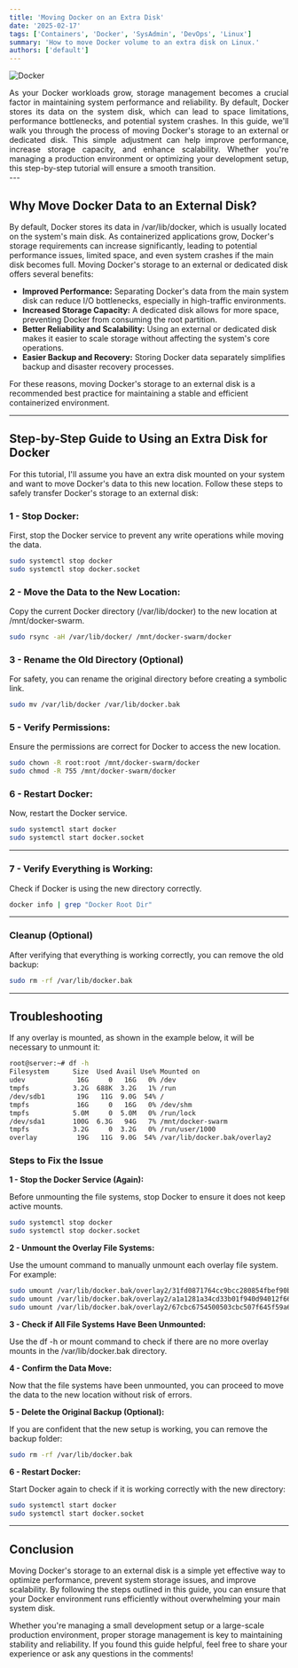 ```yaml
---
title: 'Moving Docker on an Extra Disk'
date: '2025-02-17'
tags: ['Containers', 'Docker', 'SysAdmin', 'DevOps', 'Linux']
summary: 'How to move Docker volume to an extra disk on Linux.'
authors: ['default']
---
```


![Docker](/static/images/docker.png)

<div align="justify">
As your Docker workloads grow, storage management becomes a crucial factor in maintaining system performance and reliability. By default, Docker stores 
its data on the system disk, which can lead to space limitations, performance bottlenecks, and potential system crashes. In this guide, we'll walk you 
through the process of moving Docker's storage to an external or dedicated disk. This simple adjustment can help improve performance, increase storage 
capacity, and enhance scalability. Whether you're managing a production environment or optimizing your development setup, this step-by-step tutorial 
will ensure a smooth transition.
</div>
---

## Why Move Docker Data to an External Disk?
By default, Docker stores its data in /var/lib/docker, which is usually located on the system's main disk. As containerized applications grow, Docker's 
storage requirements can increase significantly, leading to potential performance issues, limited space, and even system crashes if the main disk becomes
full. Moving Docker's storage to an external or dedicated disk offers several benefits:

- **Improved Performance:** Separating Docker's data from the main system disk can reduce I/O bottlenecks, especially in high-traffic environments.
- **Increased Storage Capacity:** A dedicated disk allows for more space, preventing Docker from consuming the root partition.
- **Better Reliability and Scalability:** Using an external or dedicated disk makes it easier to scale storage without affecting the system's core operations.
- **Easier Backup and Recovery:** Storing Docker data separately simplifies backup and disaster recovery processes.

For these reasons, moving Docker's storage to an external disk is a recommended best practice for maintaining a stable and efficient containerized environment.

---

## Step-by-Step Guide to Using an Extra Disk for Docker

For this tutorial, I'll assume you have an extra disk mounted on your system and want to move Docker's data to this new location. Follow these steps to
safely transfer Docker's storage to an external disk:

### 1 - Stop Docker:

First, stop the Docker service to prevent any write operations while moving the data.

```bash
sudo systemctl stop docker
sudo systemctl stop docker.socket
```

### 2 - Move the Data to the New Location:

Copy the current Docker directory (/var/lib/docker) to the new location at /mnt/docker-swarm.

```bash
sudo rsync -aH /var/lib/docker/ /mnt/docker-swarm/docker
```

### 3 - Rename the Old Directory (Optional)

For safety, you can rename the original directory before creating a symbolic link.

```bash
sudo mv /var/lib/docker /var/lib/docker.bak
```

### 5 - Verify Permissions:

Ensure the permissions are correct for Docker to access the new location.

```bash
sudo chown -R root:root /mnt/docker-swarm/docker
sudo chmod -R 755 /mnt/docker-swarm/docker
```

### 6 - Restart Docker:

Now, restart the Docker service.

```bash
sudo systemctl start docker
sudo systemctl start docker.socket
```
---

### 7 - Verify Everything is Working:

Check if Docker is using the new directory correctly.

```bash
docker info | grep "Docker Root Dir"
```
---

### Cleanup (Optional)

After verifying that everything is working correctly, you can remove the old backup:

```bash
sudo rm -rf /var/lib/docker.bak
```
---

## Troubleshooting

If any overlay is mounted, as shown in the example below, it will be necessary to unmount it:

```bash
root@server:~# df -h
Filesystem      Size  Used Avail Use% Mounted on
udev             16G     0   16G   0% /dev
tmpfs           3.2G  688K  3.2G   1% /run
/dev/sdb1        19G   11G  9.0G  54% /
tmpfs            16G     0   16G   0% /dev/shm
tmpfs           5.0M     0  5.0M   0% /run/lock
/dev/sda1       100G  6.3G   94G   7% /mnt/docker-swarm
tmpfs           3.2G     0  3.2G   0% /run/user/1000
overlay          19G   11G  9.0G  54% /var/lib/docker.bak/overlay2         19G   11G  9.0G  54% /var/lib/docker.bak/overlay2
```

### Steps to Fix the Issue

**1 - Stop the Docker Service (Again):**

Before unmounting the file systems, stop Docker to ensure it does not keep active mounts.

```bash
sudo systemctl stop docker
sudo systemctl stop docker.socket
```

**2 - Unmount the Overlay File Systems:**

Use the umount command to manually unmount each overlay file system. For example:

```bash
sudo umount /var/lib/docker.bak/overlay2/31fd0871764cc9bcc280854fbef90b83dfcc7d739c94edf37419c65e2b9d11b6/merged
sudo umount /var/lib/docker.bak/overlay2/a1a1281a34cd33b01f940d94012f66caab599640e24ac3d86d36f7b1bd8a26c4/merged
sudo umount /var/lib/docker.bak/overlay2/67cbc6754500503cbc507f645f59a66e288a580377d281d45f38df81a7146e68/merged
```

**3 - Check if All File Systems Have Been Unmounted:**

Use the df -h or mount command to check if there are no more overlay mounts in the /var/lib/docker.bak directory.

**4 - Confirm the Data Move:**

Now that the file systems have been unmounted, you can proceed to move the data to the new location without risk of errors.

**5 - Delete the Original Backup (Optional):**

If you are confident that the new setup is working, you can remove the backup folder:

```bash
sudo rm -rf /var/lib/docker.bak
```

**6 - Restart Docker:**

Start Docker again to check if it is working correctly with the new directory:

```bash
sudo systemctl start docker
sudo systemctl start docker.socket
```
---

## Conclusion

Moving Docker's storage to an external disk is a simple yet effective way to optimize performance, prevent system storage issues, and improve
scalability. By following the steps outlined in this guide, you can ensure that your Docker environment runs efficiently without overwhelming 
your main system disk.

Whether you're managing a small development setup or a large-scale production environment, proper storage management is key to maintaining 
stability and reliability. If you found this guide helpful, feel free to share your experience or ask any questions in the comments!